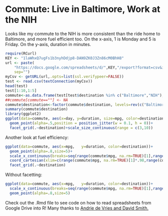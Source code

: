 Commute:  Live in Baltimore, Work at the NIH
========================================================

Looks like my commute to the NIH is more consistent than the ride home to Baltimore, and more fuel efficient too.  On the x-axis, 1 is Monday and 5 is Friday.  On the y-axis, duration in minutes.

```{r fig.width=7, fig.height=6, echo=FALSE, results='hide', message=FALSE, warning=FALSE}
require(RCurl)
KEY <- "1laWhxQ7ugFs1b3nyhDdjp8-DAN9ZK0J3Zn86cM0BhH8"
url <- paste(
    "https://docs.google.com/spreadsheets/d/",KEY,"/export?format=csv&id=",KEY,
    sep="")
myCsv <- getURL(url,.opts=list(ssl.verifypeer=FALSE))
test <- read.csv(textConnection(myCsv))
head(test)
test[1:10,1:5]
commute<-as.data.frame(test[test$destination %in% c("Baltimore","NIH"),])
##commute[commute==""] <- NA
commute$destination<-factor(commute$destination, levels=rev(c("Baltimore","NIH")))
summary(commute$destination)
library(ggplot2)
ggplot(data=commute, aes(x=day, y=duration, size=mpg, color=destination))+
  geom_point(alpha=.5,position = position_jitter(w = 0.1, h = 0))+
  facet_grid(.~destination)+scale_size_continuous(range = c(3,10))
```

Another look at fuel efficiency:


```{r fig.width=7, fig.height=6, echo=FALSE, results='hide', message=FALSE, warning=FALSE}
ggplot(data=commute, aes(x=mpg,   y=duration, color=destination))+
  geom_point(alpha=.8,size=5)+ 
  scale_x_continuous(breaks=seq(range(commute$mpg, na.rm=TRUE)[1],range(commute$mpg, na.rm=TRUE)[2], length=4)) ## explicitly put min/max+ 
  coord_cartesian(xlim=c(range(commute$mpg, na.rm=TRUE)[1]*.98,range(commute$mpg, na.rm=TRUE)[2]*1.02)) ## give some space so numbers don't mash between facets+
  facet_grid(.~destination)
```

Without facetting:

```{r fig.width=7, fig.height=6, echo=FALSE, results='hide', message=FALSE, warning=FALSE}
ggplot(data=commute, aes(x=mpg,   y=duration, color=destination))+
  scale_x_continuous(breaks=seq(range(commute$mpg, na.rm=TRUE)[1],range(commute$mpg, na.rm=TRUE)[2], length=4))+
  geom_point(alpha=.8,size=5)
```



Check out the .Rmd file to see code on how to read spreadsheets from Google Drive into R!  Many thanks to [Andrie de Vries and David Smith.](http://blog.revolutionanalytics.com/2014/06/reading-data-from-the-new-version-of-google-spreadsheets.html
)